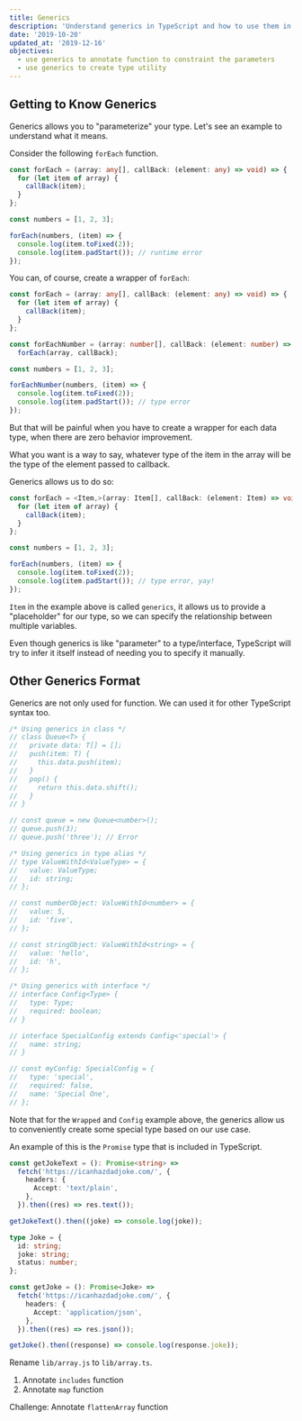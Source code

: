 ```yaml
---
title: Generics
description: 'Understand generics in TypeScript and how to use them in React project.'
date: '2019-10-20'
updated_at: '2019-12-16'
objectives:
  - use generics to annotate function to constraint the parameters
  - use generics to create type utility
---
```



## Getting to Know Generics

Generics allows you to "parameterize" your type. Let's see an example to understand what it means.

Consider the following `forEach` function.

```ts live
const forEach = (array: any[], callBack: (element: any) => void) => {
  for (let item of array) {
    callBack(item);
  }
};

const numbers = [1, 2, 3];

forEach(numbers, (item) => {
  console.log(item.toFixed(2));
  console.log(item.padStart()); // runtime error
});
```

You can, of course, create a wrapper of `forEach`:

```ts live
const forEach = (array: any[], callBack: (element: any) => void) => {
  for (let item of array) {
    callBack(item);
  }
};

const forEachNumber = (array: number[], callBack: (element: number) => void) =>
  forEach(array, callBack);

const numbers = [1, 2, 3];

forEachNumber(numbers, (item) => {
  console.log(item.toFixed(2));
  console.log(item.padStart()); // type error
});
```

But that will be painful when you have to create a wrapper for each data type, when there are zero behavior improvement.

What you want is a way to say, whatever type of the item in the array will be the type of the element passed to callback.

Generics allows us to do so:

```ts live
const forEach = <Item,>(array: Item[], callBack: (element: Item) => void) => {
  for (let item of array) {
    callBack(item);
  }
};

const numbers = [1, 2, 3];

forEach(numbers, (item) => {
  console.log(item.toFixed(2));
  console.log(item.padStart()); // type error, yay!
});
```

`Item` in the example above is called `generics`, it allows us to provide a "placeholder" for our type, so we can specify the relationship between multiple variables.

<aside>

Even though generics is like "parameter" to a type/interface, TypeScript will try to infer it itself instead of needing you to specify it manually.

</aside>

## Other Generics Format

Generics are not only used for function. We can used it for other TypeScript syntax too.

```ts live
/* Using generics in class */
// class Queue<T> {
//   private data: T[] = [];
//   push(item: T) {
//     this.data.push(item);
//   }
//   pop() {
//     return this.data.shift();
//   }
// }

// const queue = new Queue<number>();
// queue.push(3);
// queue.push('three'); // Error

/* Using generics in type alias */
// type ValueWithId<ValueType> = {
//   value: ValueType;
//   id: string;
// };

// const numberObject: ValueWithId<number> = {
//   value: 5,
//   id: 'five',
// };

// const stringObject: ValueWithId<string> = {
//   value: 'hello',
//   id: 'h',
// };

/* Using generics with interface */
// interface Config<Type> {
//   type: Type;
//   required: boolean;
// }

// interface SpecialConfig extends Config<'special'> {
//   name: string;
// }

// const myConfig: SpecialConfig = {
//   type: 'special',
//   required: false,
//   name: 'Special One',
// };
```

Note that for the `Wrapped` and `Config` example above, the generics allow us to conveniently create some special type based on our use case.

An example of this is the `Promise` type that is included in TypeScript.

```ts live
const getJokeText = (): Promise<string> =>
  fetch('https://icanhazdadjoke.com/', {
    headers: {
      Accept: 'text/plain',
    },
  }).then((res) => res.text());

getJokeText().then((joke) => console.log(joke));

type Joke = {
  id: string;
  joke: string;
  status: number;
};

const getJoke = (): Promise<Joke> =>
  fetch('https://icanhazdadjoke.com/', {
    headers: {
      Accept: 'application/json',
    },
  }).then((res) => res.json());

getJoke().then((response) => console.log(response.joke));
```

<Exercise title="Do It: Using Generics">

Rename `lib/array.js` to `lib/array.ts`.

1. Annotate `includes` function
2. Annotate `map` function

Challenge: Annotate `flattenArray` function

</Exercise>
